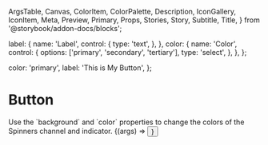   ArgsTable,
  Canvas,
  ColorItem,
  ColorPalette,
  Description,
  IconGallery,
  IconItem,
  Meta,
  Preview,
  Primary,
  Props,
  Stories,
  Story,
  Subtitle,
  Title,
} from '@storybook/addon-docs/blocks';


  label: {
    name: 'Label',
    control: {
      type: 'text',
    },
  },
  color: {
    name: 'Color',
    control: {
      options: ['primary', 'secondary', 'tertiary'],
      type: 'select',
    },
  },
};

  color: 'primary',
  label: 'This is My Button',
};

<Meta
  argTypes={argTypes}
  component={Button}
  title="Basic Components/Button"
/>

# Button

<Description>
  Use the `background` and `color` properties to change the colors of the Spinners channel and indicator.
</Description>

<Preview>
  <Story name="Intro" args={previewArgs}>
    {(args) => <Button {...args} />}
  </Story>
</Preview>
